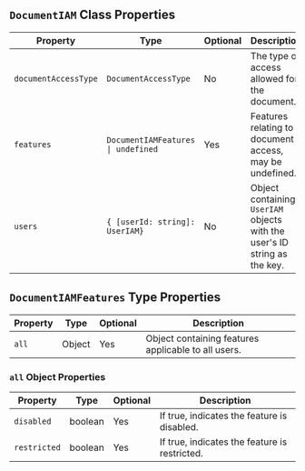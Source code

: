 ## `DocumentIAM` Class Properties

| Property              | Type                            | Optional | Description                                           |
|-----------------------|---------------------------------|----------|-------------------------------------------------------|
| `documentAccessType`  | `DocumentAccessType`            | No       | The type of access allowed for the document.          |
| `features`            | `DocumentIAMFeatures \| undefined` | Yes      | Features relating to document access, may be undefined.|
| `users`               | `{ [userId: string]: UserIAM}`  | No       | Object containing `UserIAM` objects with the user's ID string as the key. |

## `DocumentIAMFeatures` Type Properties

| Property | Type    | Optional | Description                                           |
|----------|---------|----------|-------------------------------------------------------|
| `all`    | Object  | Yes      | Object containing features applicable to all users.   |

### `all` Object Properties

| Property       | Type    | Optional | Description                                      |
|----------------|---------|----------|--------------------------------------------------|
| `disabled`     | boolean | Yes      | If true, indicates the feature is disabled.       |
| `restricted`   | boolean | Yes      | If true, indicates the feature is restricted.     |